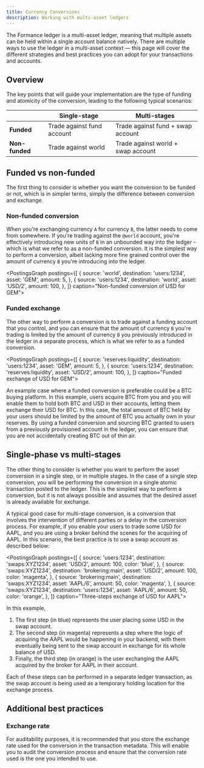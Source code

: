 ```yaml
---
title: Currency Conversions
description: Working with multi-asset ledgers
---
```


The Formance ledger is a multi-asset ledger, meaning that multiple assets can be held within a single account balance natively. There are multiple ways to use the ledger in a multi-asset context — this page will cover the different strategies and best practices you can adopt for your transactions and accounts.

## Overview

The key points that will guide your implementation are the type of funding and atomicity of the conversion, leading to the following typical scenarios:

| | Single-stage | Multi-stages |
| --- | --- | --- |
| **Funded** | Trade against fund account | Trade against fund + swap account |
| **Non-funded** | Trade against world | Trade against world + swap account |

## Funded vs non-funded

The first thing to consider is whether you want the conversion to be funded or not, which is in simpler terms, simply the difference between conversion and exchange.

### Non-funded conversion

When you're exchanging currency `A` for currency `B`, the latter needs to come from somewhere. If you're trading against the `@world` account, you're effectively introducing new units of `B` in an unbounded way into the ledger - which is what we refer to as a non-funded conversion. It is the simplest way to perform a conversion, albeit lacking more fine grained control over the amount of currency `B` you're introducing into the ledger.

<PostingsGraph postings={[
  {
    source: 'world',
    destination: 'users:1234',
    asset: 'GEM',
    amount: 5,
  },
  {
    source: 'users:1234',
    destination: 'world',
    asset: 'USD/2',
    amount: 100,
  },
]} caption="Non-funded conversion of USD for GEM"></PostingsGraph>

### Funded exchange

The other way to perform a conversion is to trade against a funding account that you control, and you can ensure that the amount of currency `B` you're trading is limited by the amount of currency `B` you previously introduced in the ledger in a separate process, which is what we refer to as a funded conversion.

<PostingsGraph postings={[
  {
    source: 'reserves:liquidity',
    destination: 'users:1234',
    asset: 'GEM',
    amount: 5,
  },
  {
    source: 'users:1234',
    destination: 'reserves:liquidity',
    asset: 'USD/2',
    amount: 100,
  },
]} caption="Funded exchange of USD for GEM"></PostingsGraph>

An example case where a funded conversion is preferable could be a BTC buying platform. In this example, users acquire BTC from you and you will enable them to hold both BTC and USD in their accounts, letting them exchange their USD for BTC. In this case, the total amount of BTC held by your users should be limited by the amount of BTC you actually own in your reserves. By using a funded conversion and sourcing BTC granted to users from a previously provisioned account in the ledger, you can ensure that you are not accidentally creating BTC out of thin air.

## Single-phase vs multi-stages

The other thing to consider is whether you want to perform the asset conversion in a single step, or in multiple stages. In the case of a single step conversion, you will be performing the conversion in a single atomic transaction posted to the ledger. This is the simplest way to perform a conversion, but it is not always possible and assumes that the desired asset is already available for exchange.

A typical good case for multi-stage conversion, is a conversion that involves the intervention of different parties or a delay in the conversion process. For example, if you enable your users to trade some USD for AAPL, and you are using a broker behind the scenes for the acquiring of AAPL. In this scenario, the best practice is to use a swap account as described below:

<PostingsGraph postings={[
  {
    source: 'users:1234',
    destination: 'swaps:XYZ1234',
    asset: 'USD/2',
    amount: 100,
    color: 'blue',
  },
  {
    source: 'swaps:XYZ1234',
    destination: 'brokering:main',
    asset: 'USD/2',
    amount: 100,
    color: 'magenta',
  },
  {
    source: 'brokering:main',
    destination: 'swaps:XYZ1234',
    asset: 'AAPL/6',
    amount: 50,
    color: 'magenta',
  },
  {
    source: 'swaps:XYZ1234',
    destination: 'users:1234',
    asset: 'AAPL/6',
    amount: 50,
    color: 'orange',
  },
]} caption="Three-steps exchange of USD for AAPL"></PostingsGraph>

In this example,

1. The first step (in blue) represents the user placing some USD in the swap account.
2. The second step (in magenta) represents a step where the logic of acquiring the AAPL would be happening in your backend, with them eventually being sent to the swap account in exchange for its whole balance of USD.
3. Finally, the third step (in orange) is the user exchanging the AAPL acquired by the broker for AAPL in their account.

Each of these steps can be performed in a separate ledger transaction, as the swap account is being used as a temporary holding location for the exchange process.

## Additional best practices

### Exchange rate

For auditability purposes, it is recommended that you store the exchange rate used for the conversion in the transaction metadata. This will enable you to audit the conversion process and ensure that the conversion rate used is the one you intended to use.